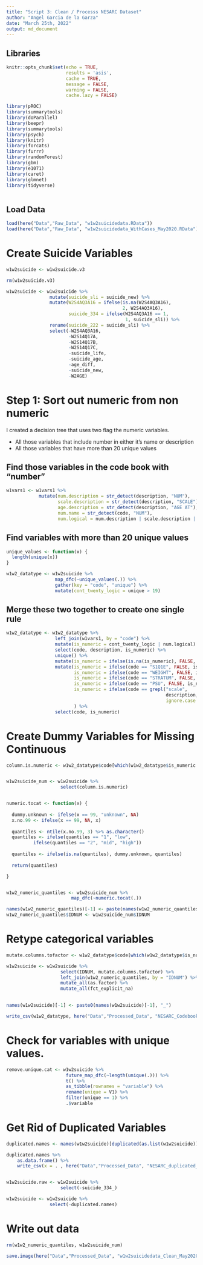 ```yaml
---
title: "Script 3: Clean / Processs NESARC Dataset"
author: "Angel Garcia de la Garza"
date: "March 25th, 2022"
output: md_document
---
```


## Libraries

```r

knitr::opts_chunk$set(echo = TRUE, 
                      results = 'asis',
                      cache = TRUE,
                      message = FALSE,
                      warning = FALSE,
                      cache.lazy = FALSE)

library(pROC)
library(summarytools)
library(doParallel)
library(beepr)
library(summarytools)
library(psych)
library(knitr)
library(forcats)
library(furrr)
library(randomForest)
library(gbm)
library(e1071)
library(caret)
library(glmnet)
library(tidyverse)



```

## Load Data

```r

load(here("Data","Raw_Data", "w1w2suicidedata.RData"))
load(here("Data","Raw_Data", "w1w2suicidedata_WithCases_May2020.RData"))

```


# Create Suicide Variables

```r

w1w2suicide <- w1w2suicide.v3

rm(w1w2suicide.v3)

w1w2suicide <- w1w2suicide %>%
                mutate(suicide_sli = suicide_new) %>%
                mutate(W2S4AQ3A16 = ifelse(is.na(W2S4AQ3A16), 
                                           2, W2S4AQ3A16),
                       suicide_334 = ifelse(W2S4AQ3A16 == 1,
                                            1, suicide_sli)) %>%
                rename(suicide_222 = suicide_sli) %>%
                select(-W2S4AQ3A16,
                       -W2S14Q17A,
                       -W2S14Q17B,
                       -W2S14Q17C,
                       -suicide_life,
                       -suicide_age,
                       -age_diff,
                       -suicide_new,
                       -W2AGE)

```



# Step 1: Sort out numeric from non numeric

I created a decision tree that uses two flag the numeric variables. 

* All those variables that include number in either it's name or description
* All those variables that have more than 20 unique values

## Find those variables in the code book with "number"

```r

w1vars1 <- w1vars1 %>%
            mutate(num.description = str_detect(description, "NUM"),
                   scale.description = str_detect(description, "SCALE"),
                   age.description = str_detect(description, "AGE AT"),
                   num.name = str_detect(code, "NUM"),
                   num.logical = num.description | scale.description | num.name | age.description)

```

## Find variables with more than 20 unique values

```r

unique_values <- function(x) {
  length(unique(x))
}

w1w2_datatype <- w1w2suicide %>% 
                  map_dfc(~unique_values(.)) %>%
                  gather(key = "code", "unique") %>%
                  mutate(cont_twenty_logic = unique > 19)

```

## Merge these two together to create one single rule

```r

w1w2_datatype <- w1w2_datatype %>%
                  left_join(w1vars1, by = "code") %>%
                  mutate(is_numeric = cont_twenty_logic | num.logical) %>%
                  select(code, description, is_numeric) %>%
                  unique() %>%
                  mutate(is_numeric = ifelse(is.na(is_numeric), FALSE, is_numeric)) %>%
                  mutate(is_numeric = ifelse(code == "S1Q1E", FALSE, is_numeric),
                         is_numeric = ifelse(code == "WEIGHT", FALSE, is_numeric),
                         is_numeric = ifelse(code == "STRATUM", FALSE, is_numeric),
                         is_numeric = ifelse(code == "PSU", FALSE, is_numeric),
                         is_numeric = ifelse(code == grepl("scale", 
                                                           description, 
                                                           ignore.case = T), FALSE, is_numeric)
                         ) %>%
                  select(code, is_numeric)

```


# Create Dummy Variables for Missing Continuous

```r

column.is.numeric <- w1w2_datatype$code[which(w1w2_datatype$is_numeric == TRUE)]


w1w2suicide_num <- w1w2suicide %>%
                    select(column.is.numeric)


numeric.tocat <- function(x) {
  
  dummy.unknown <- ifelse(x == 99, "unknown", NA)
  x.no.99 <- ifelse(x == 99, NA, x)
  
  quantiles <- ntile(x.no.99, 3) %>% as.character()
  quantiles <- ifelse(quantiles == "1", "low", 
          ifelse(quantiles == "2", "mid", "high"))
  
  quantiles <- ifelse(is.na(quantiles), dummy.unknown, quantiles)
  
  return(quantiles)

}


w1w2_numeric_quantiles <- w1w2suicide_num %>% 
                        map_dfc(~numeric.tocat(.))

names(w1w2_numeric_quantiles)[-1] <- paste(names(w1w2_numeric_quantiles)[-1], "quantiles", sep="_")
w1w2_numeric_quantiles$IDNUM <- w1w2suicide_num$IDNUM

```


# Retype categorical variables

```r

mutate.columns.tofactor <- w1w2_datatype$code[which(w1w2_datatype$is_numeric == FALSE)]

w1w2suicide <- w1w2suicide %>% 
                    select(IDNUM, mutate.columns.tofactor) %>%
                    left_join(w1w2_numeric_quantiles, by = "IDNUM") %>%
                    mutate_all(as.factor) %>%
                    mutate_all(fct_explicit_na)
                    

names(w1w2suicide)[-1] <- paste0(names(w1w2suicide)[-1], "_")

write_csv(w1w2_datatype, here("Data","Processed_Data", "NESARC_Codebook_DataType_Variables.csv"))

```


# Check for variables with unique values.

```r

remove.unique.cat <- w1w2suicide %>%
                      future_map_dfc(~length(unique(.))) %>%
                      t() %>%
                      as_tibble(rownames = "variable") %>%
                      rename(unique = V1) %>%
                      filter(unique == 1) %>%
                      .$variable

```

# Get Rid of Duplicated Variables

```r

duplicated.names <- names(w1w2suicide)[duplicated(as.list(w1w2suicide))]

duplicated.names %>%
    as.data.frame() %>%
    write_csv(x = . , here("Data","Processed_Data", "NESARC_duplicated_Variables.csv"))


w1w2suicide.raw <- w1w2suicide %>%
                    select(-suicide_334_)

w1w2suicide <- w1w2suicide %>%
                select(-duplicated.names)

```

# Write out data

```r

rm(w1w2_numeric_quantiles, w1w2suicide_num)

save.image(here("Data","Processed_Data", "w1w2suicidedata_Clean_May2020.RData"))

```

